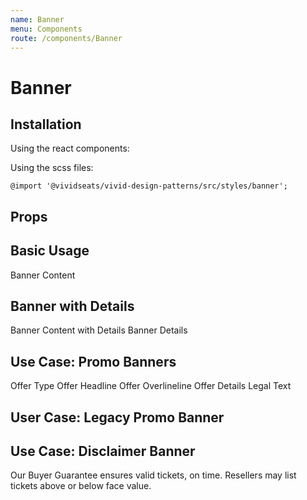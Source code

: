 ```yaml
---
name: Banner
menu: Components
route: /components/Banner
---
```



# Banner

## Installation

Using the react components:


Using the scss files:

    @import '@vividseats/vivid-design-patterns/src/styles/banner';

## Props

<Props of={Banner} />

## Basic Usage

<Playground className="banner-playground">
    <Banner>
        <BodyText>Banner Content</BodyText>
    </Banner>
</Playground>

## Banner with Details

<Playground className="banner-playground">
    <Banner>
        <BodyText>Banner Content with Details</BodyText>
        <Banner.Details>
            <BodyText importance="2">Banner Details</BodyText>
        </Banner.Details>
    </Banner>
</Playground>

## Use Case: Promo Banners

<Playground className="banner-playground">
    <Banner className="bg-neutral-800">
        <Overline className="--gold">Offer Type</Overline>
        <Overline state="inverted">Offer Headline</Overline>
        <Overline state="inverted">Offer Overlineline</Overline>
        <Banner.Details>
            <BodyText importance="2">Offer Details</BodyText>
            <Caption state="muted">Legal Text</Caption>
        </Banner.Details>
    </Banner>
</Playground>

## User Case: Legacy Promo Banner
<Playground className="banner-playground">
    <Banner className="vdp-banner--promo" style={{borderImageSource:'url(https://a.vsstatic.com/promo/10p-off-50-max.png)'}}>
        <div class="vdp-banner__image" style={{backgroundImage:'url(https://a.vsstatic.com/promo/10p-off-50-max.png)'}}></div>
    </Banner>
</Playground>

## Use Case: Disclaimer Banner
<Playground className="banner-playground">
    <Banner>
        <span class="text-gradient-gold">
            <Icon type="ticket-guarantee-filled"/>
        </span>
        <SmallText state="muted">Our Buyer Guarantee ensures valid tickets, on time. Resellers may list tickets above or below face value.</SmallText>
    </Banner>
</Playground>
